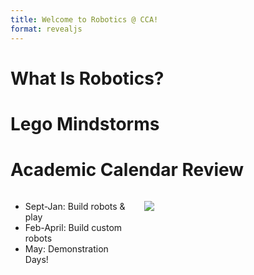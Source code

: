 ```yaml
---
title: Welcome to Robotics @ CCA!
format: revealjs
---
```

# What Is Robotics?


# Lego Mindstorms


# Academic Calendar Review


:::: {.columns}

::: {.column width="40%"}
* Sept-Jan: Build robots & play
* Feb-April: Build custom robots
* May: Demonstration Days!
:::

::: {.column width="60%"}
![](images/academic_calendar.png)
:::

::::